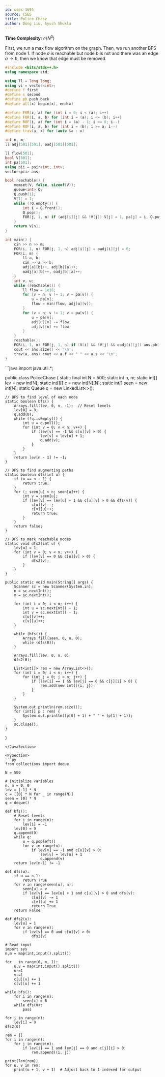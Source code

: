 ```yaml
---
id: cses-1695
source: CSES
title: Police Chase
author: Dong Liu, Ayush Shukla
---
```


**Time Complexity**: $\mathcal O(N^3)$

First, we run a max flow algorithm on the graph. Then, we run another BFS from
node $1$. If node $a$ is reachable but node $b$ is not and there was an edge
$a\rightarrow b$, then we know that edge must be removed.

<LanguageSection>

<CPPSection>

```cpp
#include <bits/stdc++.h>
using namespace std;

using ll = long long;
using vi = vector<int>;
#define f first
#define s second
#define pb push_back
#define all(x) begin(x), end(x)

#define F0R(i, a) for (int i = 0; i < (a); i++)
#define FOR(i, a, b) for (int i = (a); i <= (b); i++)
#define R0F(i, a) for (int i = (a) - 1; i >= 0; i--)
#define ROF(i, a, b) for (int i = (b); i >= a; i--)
#define trav(a, x) for (auto &a : x)

int n, m;
ll adj[501][501], oadj[501][501];

ll flow[501];
bool V[501];
int pa[501];
using pii = pair<int, int>;
vector<pii> ans;

bool reachable() {
	memset(V, false, sizeof(V));
	queue<int> Q;
	Q.push(1);
	V[1] = 1;
	while (!Q.empty()) {
		int i = Q.front();
		Q.pop();
		FOR(j, 1, n) if (adj[i][j] && !V[j]) V[j] = 1, pa[j] = i, Q.push(j);
	}
	return V[n];
}

int main() {
	cin >> n >> m;
	FOR(i, 1, n) FOR(j, 1, n) adj[i][j] = oadj[i][j] = 0;
	F0R(i, m) {
		ll a, b;
		cin >> a >> b;
		adj[a][b]++, adj[b][a]++;
		oadj[a][b]++, oadj[b][a]++;
	}
	int v, u;
	while (reachable()) {
		ll flow = 1e18;
		for (v = n; v != 1; v = pa[v]) {
			u = pa[v];
			flow = min(flow, adj[u][v]);
		}
		for (v = n; v != 1; v = pa[v]) {
			u = pa[v];
			adj[u][v] -= flow;
			adj[v][u] += flow;
		}
	}
	reachable();
	FOR(i, 1, n) FOR(j, 1, n) if (V[i] && !V[j] && oadj[i][j]) ans.pb({i, j});
	cout << ans.size() << '\n';
	trav(a, ans) cout << a.f << " " << a.s << '\n';
}
```

</CPPSection>

<JavaSection>
```java
import java.util.*;

public class PoliceChase {
    static final int N = 500;
    static int n, m;
    static int[] lev = new int[N];
    static int[][] c = new int[N][N];
    static int[] seen = new int[N];
    static Queue<Integer> q = new LinkedList<>();

    // BFS to find level of each node
    static boolean bfs() {
        Arrays.fill(lev, 0, n, -1);  // Reset levels
        lev[0] = 0;
        q.add(0);
        while (!q.isEmpty()) {
            int u = q.poll();
            for (int v = 0; v < n; v++) {
                if (lev[v] == -1 && c[u][v] > 0) {
                    lev[v] = lev[u] + 1;
                    q.add(v);
                }
            }
        }
        return lev[n - 1] != -1;
    }

    // DFS to find augmenting paths
    static boolean dfs(int u) {
        if (u == n - 1) {
            return true;
        }
        for (; seen[u] < n; seen[u]++) {
            int v = seen[u];
            if (lev[v] == lev[u] + 1 && c[u][v] > 0 && dfs(v)) {
                c[u][v]--;
                c[v][u]++;
                return true;
            }
        }
        return false;
    }

    // DFS to mark reachable nodes
    static void dfs2(int u) {
        lev[u] = 1;
        for (int v = 0; v < n; v++) {
            if (lev[v] == 0 && c[u][v] > 0) {
                dfs2(v);
            }
        }
    }

    public static void main(String[] args) {
        Scanner sc = new Scanner(System.in);
        n = sc.nextInt();
        m = sc.nextInt();

        for (int i = 0; i < m; i++) {
            int u = sc.nextInt() - 1;
            int v = sc.nextInt() - 1;
            c[u][v]++;
            c[v][u]++;
        }

        while (bfs()) {
            Arrays.fill(seen, 0, n, 0);
            while (dfs(0));
        }

        Arrays.fill(lev, 0, n, 0);
        dfs2(0);

        List<int[]> rem = new ArrayList<>();
        for (int i = 0; i < n; i++) {
            for (int j = 0; j < n; j++) {
                if (lev[i] == 1 && lev[j] == 0 && c[j][i] > 0) {
                    rem.add(new int[]{i, j});
                }
            }
        }

        System.out.println(rem.size());
		for (int[] p : rem) {
			System.out.println((p[0] + 1) + " " + (p[1] + 1));
		}
		sc.close();
    }
}
```
</JavaSection>

<PySection>
```py
from collections import deque

N = 500

# Initialize variables
n, m = 0, 0
lev = [-1] * N
c = [[0] * N for _ in range(N)]
seen = [0] * N
q = deque()

def bfs():
    # Reset levels
    for i in range(n):
        lev[i] = -1
    lev[0] = 0
    q.append(0)
    while q:
        u = q.popleft()
        for v in range(n):
            if lev[v] == -1 and c[u][v] > 0:
                lev[v] = lev[u] + 1
                q.append(v)
    return lev[n-1] != -1

def dfs(u):
    if u == n-1:
        return True
    for v in range(seen[u], n):
        seen[u] = v
        if lev[v] == lev[u] + 1 and c[u][v] > 0 and dfs(v):
            c[u][v] -= 1
            c[v][u] += 1
            return True
    return False

def dfs2(u):
    lev[u] = 1
    for v in range(n):
        if lev[v] == 0 and c[u][v] > 0:
            dfs2(v)

# Read input
import sys
n,m = map(int,input().split())

for _ in range(0, m, 1):
    u,v = map(int,input().split())
    u-=1
    v-=1
    c[u][v] += 1
    c[v][u] += 1

while bfs():
    for i in range(n):
        seen[i] = 0
    while dfs(0):
        pass

for i in range(n):
    lev[i] = 0
dfs2(0)

rem = []
for i in range(n):
    for j in range(n):
        if lev[i] == 1 and lev[j] == 0 and c[j][i] > 0:
            rem.append((i, j))

print(len(rem))
for u, v in rem:
    print(u + 1, v + 1)  # Adjust back to 1-indexed for output
```

</PySection>

</LanguageSection>
